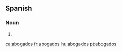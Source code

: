 ==Spanish==

===Noun===
{{head|es|noun form|g=m-p}}

# {{plural of|[[abogado]]|nocat=1|lang=es}}

[[ca:abogados]]
[[fr:abogados]]
[[hu:abogados]]
[[pt:abogados]]